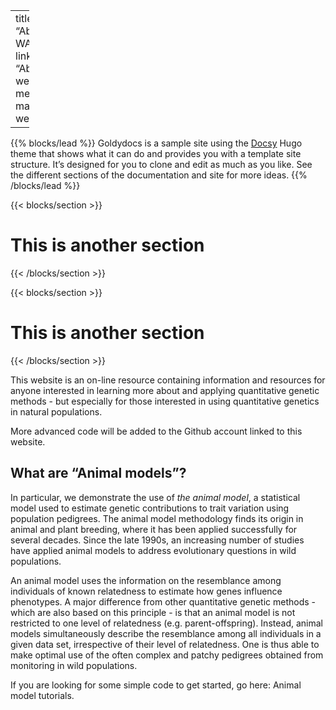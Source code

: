 
---
title: "About WAMWIKI"
linkTitle: "About"
weight: 20
menu:
  main:
    weight: 10
    
---



{{% blocks/lead %}}
Goldydocs is a sample site using the <a href="https://github.com/google/docsy">Docsy</a> Hugo theme that shows what it can do and provides you with a template site structure. It’s designed for you to clone and edit as much as you like. See the different sections of the documentation and site for more ideas.
{{% /blocks/lead %}}


{{< blocks/section >}}
<div class="col-12">
<h1 class="text-center">This is another section</h1>
</div>

{{< /blocks/section >}}

{{< blocks/section >}}

<div class="col-12">
<h1 class="text-center">This is another section</h1>
</div>

{{< /blocks/section >}} 

This website is an on-line resource containing information and resources for anyone interested in learning more about and applying quantitative genetic methods - but especially for those interested in using quantitative genetics in natural populations.

More advanced code will be added to the Github account linked to this website.


## What are "Animal models"?

In particular, we demonstrate the use of *the animal model*, a statistical model used to estimate genetic contributions to trait variation using population pedigrees. The animal model methodology finds its origin in animal and plant breeding, where it has been applied successfully for several decades. Since the late 1990s, an increasing number of studies have applied animal models to address evolutionary questions in wild populations.

An animal model uses the information on the resemblance among individuals of known relatedness to estimate how genes influence phenotypes. A major difference from other quantitative genetic methods - which are also based on this principle - is that an animal model is not restricted to one level of relatedness (e.g. parent-offspring). Instead, animal models simultaneously describe the resemblance among all individuals in a given data set, irrespective of their level of relatedness. One is thus able to make optimal use of the often complex and patchy pedigrees obtained from monitoring in wild populations.

If you are looking for some simple code to get started, go here: Animal model tutorials.

